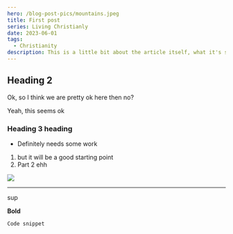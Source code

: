 ```yaml
---
hero: /blog-post-pics/mountains.jpeg
title: First post
series: Living Christianly
date: 2023-06-01
tags:
  - Christianity
description: This is a little bit about the article itself, what it's supposed to cover, etc
---
```


## Heading 2

Ok, so I think we are pretty ok here then no?

Yeah, this seems ok

### Heading 3 heading

- Definitely needs some work

1. but it will be a good starting point
2. Part 2 ehh

![](/blog-post-pics/testing-pic.png)

---

sup

**Bold**

```
Code snippet
```
